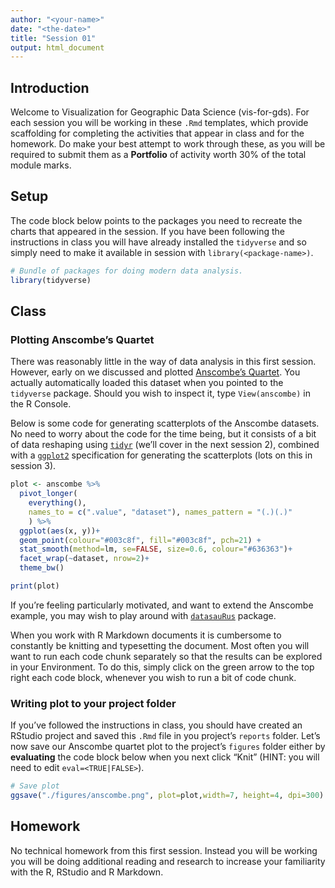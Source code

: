 ```yaml
---
author: "<your-name>"
date: "<the-date>"
title: "Session 01"
output: html_document
---
```


## Introduction

Welcome to Visualization for Geographic Data Science (vis-for-gds). For each session you will be working in these `.Rmd` templates, which provide scaffolding for completing the activities that appear in class and for the homework. Do make your best attempt to work through these, as you will be required to submit them as a **Portfolio** of activity worth 30% of the total module marks.

## Setup

The code block below points to the packages you need to recreate the charts that appeared in the session. If you have been following the instructions in class you will have already installed the `tidyverse` and so simply need to make it available in session with `library(<package-name>)`.

```r
# Bundle of packages for doing modern data analysis.
library(tidyverse)
```

## Class

### Plotting Anscombe's Quartet

There was reasonably little in the way of data analysis in this first session. However, early on we discussed and plotted [Anscombe's Quartet](https://en.wikipedia.org/wiki/Anscombe%27s_quartet). You actually automatically loaded this dataset when you pointed to the `tidyverse` package. Should you wish to inspect it, type `View(anscombe)` in the R Console.

Below is some code for generating scatterplots of the Anscombe datasets. No need to worry about the code for the time being, but it consists of a bit of data reshaping using [`tidyr`](https://tidyr.tidyverse.org/) (we'll cover in the next session 2), combined with a [`ggplot2`](https://ggplot2.tidyverse.org/) specification for generating the scatterplots (lots on this in session 3).

```r
plot <- anscombe %>%
  pivot_longer(
    everything(),
    names_to = c(".value", "dataset"), names_pattern = "(.)(.)"
    ) %>%
  ggplot(aes(x, y))+
  geom_point(colour="#003c8f", fill="#003c8f", pch=21) +
  stat_smooth(method=lm, se=FALSE, size=0.6, colour="#636363")+
  facet_wrap(~dataset, nrow=2)+
  theme_bw()

print(plot)
```

If you're feeling particularly motivated, and want to extend the Anscombe example, you may wish to play around with [`datasauRus`](https://itsalocke.com/datasaurus/) package.

When you work with R Markdown documents it is cumbersome to constantly be knitting and typesetting the document. Most often you will want to run each code chunk separately  so that the results can be explored in your Environment. To do this, simply click on the green arrow to the top right each code block, whenever you wish to run a bit of code chunk.

### Writing plot to your project folder

If you've followed the instructions in class, you should have created an RStudio project and saved this `.Rmd` file in you project's `reports` folder. Let's now save our Anscombe quartet plot to the project's `figures` folder either by **evaluating** the code block below when you next click "Knit" (HINT: you will need to edit `eval=<TRUE|FALSE>`).

```r
# Save plot
ggsave("./figures/anscombe.png", plot=plot,width=7, height=4, dpi=300)
```

## Homework

No technical homework from this first session. Instead you will be working you will be doing additional reading and research to increase your familiarity with the R, RStudio and R Markdown.
